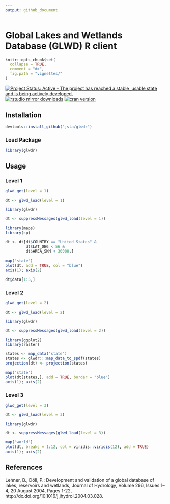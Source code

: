 ```yaml
---
output: github_document
---
```


<!-- README.md is generated from README.Rmd. Please edit that file -->

# Global Lakes and Wetlands Database (GLWD) R client 

```r
knitr::opts_chunk$set(
  collapse = TRUE,
  comment = "#>",
  fig.path = "vignettes/"
)
```

[![Project Status: Active - The project has reached a stable, usable state and is being actively developed.](http://www.repostatus.org/badges/latest/active.svg)](http://www.repostatus.org/#active)
[![rstudio mirror downloads](http://cranlogs.r-pkg.org/badges/glwdr?color=C9A115)](https://github.com/metacran/cranlogs.app)
[![cran version](http://www.r-pkg.org/badges/version/glwdr)](https://cran.r-project.org/package=glwdr)

## Installation

```r
devtools::install_github("jsta/glwdr")
```

### Load Package
```r
library(glwdr)
```

## Usage

### Level 1
```r
glwd_get(level = 1)

dt <- glwd_load(level = 1)
```

```r
library(glwdr)

dt <- suppressMessages(glwd_load(level = 1))
```

```r
library(maps)
library(sp)

dt <- dt[dt$COUNTRY == "United States" &
         dt$LAT_DEG < 56 &
         dt$AREA_SKM < 30000,] 
 
map("state")
plot(dt, add = TRUE, col = "blue")
axis(1); axis(2)
```

```r
dt@data[1:5,]
```

### Level 2

```r
glwd_get(level = 2)

dt <- glwd_load(level = 2)
```

```r
library(glwdr)

dt <- suppressMessages(glwd_load(level = 2))
```

```r
library(ggplot2)
library(raster)

states <- map_data("state")
states <- glwdr:::map_data_to_spdf(states)
projection(dt) <- projection(states)

map("state")
plot(dt[states,], add = TRUE, border = "blue")
axis(1); axis(2)
```

### Level 3

```r
glwd_get(level = 3)

dt <- glwd_load(level = 3)
```

```r
library(glwdr)

dt <- suppressMessages(glwd_load(level = 3))
```

```r
map("world")
plot(dt, breaks = 1:12, col = viridis::viridis(12), add = TRUE)
axis(1); axis(2)
```

## References

Lehner, B., Döll, P.: Development and validation of a global
database of lakes, reservoirs and wetlands, Journal of Hydrology, Volume
296, Issues 1–4, 20 August 2004, Pages 1-22,
http://dx.doi.org/10.1016/j.jhydrol.2004.03.028.





